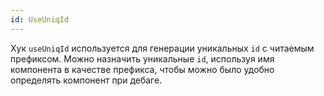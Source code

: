 ```yaml
---
id: UseUniqId
---
```



Хук `useUniqId` используется для генерации уникальных `id` с читаемым префиксом.
Можно назначить уникальные `id`, используя имя компонента в качестве префикса, чтобы можно было удобно определять компонент при дебаге.

<Example
    component={useUniqIdDefault}
    source={useUniqIdDefaultSource}
/>